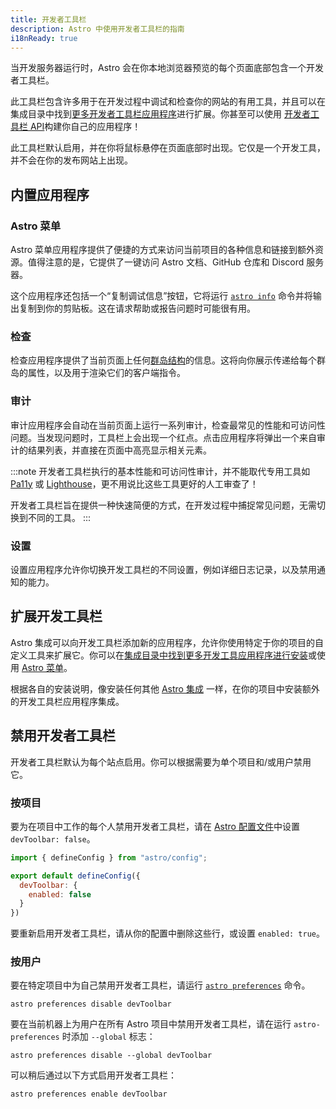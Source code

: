 ```yaml
---
title: 开发者工具栏
description: Astro 中使用开发者工具栏的指南
i18nReady: true
---
```


当开发服务器运行时，Astro 会在你本地浏览器预览的每个页面底部包含一个开发者工具栏。

此工具栏包含许多用于在开发过程中调试和检查你的网站的有用工具，并且可以在集成目录中找到[更多开发者工具栏应用程序](#扩展开发工具栏)进行扩展。你甚至可以使用 [开发者工具栏 API](/zh-cn/reference/dev-toolbar-app-reference/)构建你自己的应用程序！

此工具栏默认启用，并在你将鼠标悬停在页面底部时出现。它仅是一个开发工具，并不会在你的发布网站上出现。

## 内置应用程序

### Astro 菜单

Astro 菜单应用程序提供了便捷的方式来访问当前项目的各种信息和链接到额外资源。值得注意的是，它提供了一键访问 Astro 文档、GitHub 仓库和 Discord 服务器。

这个应用程序还包括一个“复制调试信息”按钮，它将运行 [`astro info`](/zh-cn/reference/cli-reference/#astro-info) 命令并将输出复制到你的剪贴板。这在请求帮助或报告问题时可能很有用。

### 检查

检查应用程序提供了当前页面上任何[群岛结构](/zh-cn/concepts/islands/)的信息。这将向你展示传递给每个群岛的属性，以及用于渲染它们的客户端指令。

### 审计

审计应用程序会自动在当前页面上运行一系列审计，检查最常见的性能和可访问性问题。当发现问题时，工具栏上会出现一个红点。点击应用程序将弹出一个来自审计的结果列表，并直接在页面中高亮显示相关元素。

:::note
开发者工具栏执行的基本性能和可访问性审计，并不能取代专用工具如 [Pa11y](https://pa11y.org/) 或 [Lighthouse](https://developers.google.com/web/tools/lighthouse)，更不用说比这些工具更好的人工审查了！

开发者工具栏旨在提供一种快速简便的方式，在开发过程中捕捉常见问题，无需切换到不同的工具。
:::

### 设置

设置应用程序允许你切换开发工具栏的不同设置，例如详细日志记录，以及禁用通知的能力。

## 扩展开发工具栏

Astro 集成可以向开发工具栏添加新的应用程序，允许你使用特定于你的项目的自定义工具来扩展它。你可以在[集成目录中找到更多开发工具应用程序进行安装](https://astro.build/integrations/?search=&categories%5B%5D=toolbar)或使用 [Astro 菜单](#astro-menu)。

根据各自的安装说明，像安装任何其他 [Astro 集成](/zh-cn/guides/integrations-guide/) 一样，在你的项目中安装额外的开发工具栏应用程序集成。

## 禁用开发者工具栏

开发者工具栏默认为每个站点启用。你可以根据需要为单个项目和/或用户禁用它。

### 按项目

要为在项目中工作的每个人禁用开发者工具栏，请在 [Astro 配置文件](/zh-cn/reference/configuration-reference/)中设置 `devToolbar: false`。

```js title="astro.config.mjs" ins={4-6}
import { defineConfig } from "astro/config";

export default defineConfig({
  devToolbar: {
    enabled: false
  }
})
```

要重新启用开发者工具栏，请从你的配置中删除这些行，或设置 `enabled: true`。

### 按用户

要在特定项目中为自己禁用开发者工具栏，请运行 [`astro preferences`](/zh-cn/reference/cli-reference/#astro-preferences) 命令。

```shell
astro preferences disable devToolbar
```

要在当前机器上为用户在所有 Astro 项目中禁用开发者工具栏，请在运行 `astro-preferences` 时添加 `--global` 标志：

```shell
astro preferences disable --global devToolbar
```

可以稍后通过以下方式启用开发者工具栏：

```shell
astro preferences enable devToolbar
```